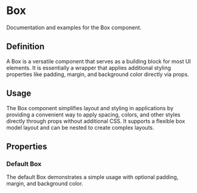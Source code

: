 
<Meta title="Components/Box" of={BoxStories} />

# Box

Documentation and examples for the Box component.

## Definition

A Box is a versatile component that serves as a building block for most UI elements. It is essentially a wrapper that applies additional styling properties like padding, margin, and background color directly via props.

## Usage

The Box component simplifies layout and styling in applications by providing a convenient way to apply spacing, colors, and other styles directly through props without additional CSS. It supports a flexible box model layout and can be nested to create complex layouts.

## Properties

<ArgTypes of={BoxStories} />

### Default Box

The default Box demonstrates a simple usage with optional padding, margin, and background color.

<ExtendedPreview
  sourceLink="https://github.com/your-repository-link/components/Box/Box.jsx"
  muiLink="https://mui.com/material-ui/react-box/"
  exampleLink="https://codesandbox.io/s/new"
/>
